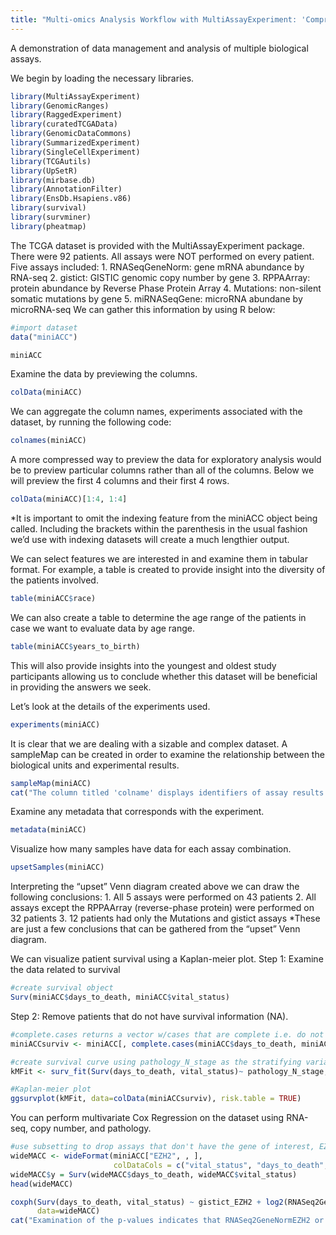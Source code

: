 ```yaml
---
title: "Multi-omics Analysis Workflow with MultiAssayExperiment: 'Comprehensive Pan-Genomic Characterization of Adrenocortical Carcinoma'"
---
```


A demonstration of data management and analysis of multiple biological assays.

We begin by loading the necessary libraries.

```r
library(MultiAssayExperiment)
library(GenomicRanges)
library(RaggedExperiment)
library(curatedTCGAData)
library(GenomicDataCommons)
library(SummarizedExperiment)
library(SingleCellExperiment)
library(TCGAutils)
library(UpSetR)
library(mirbase.db)
library(AnnotationFilter)
library(EnsDb.Hsapiens.v86)
library(survival)
library(survminer)
library(pheatmap)
```

The TCGA dataset is provided with the MultiAssayExperiment package. There were 92 patients. All assays were NOT performed on every patient.
Five assays included:
1. RNASeqGeneNorm: gene mRNA abundance by RNA-seq
2. gistict: GISTIC genomic copy number by gene
3. RPPAArray: protein abundance by Reverse Phase Protein Array
4. Mutations: non-silent somatic mutations by gene
5. miRNASeqGene: microRNA abundane by microRNA-seq
We can gather this information by using R below:
```r
#import dataset
data("miniACC")
```

```r
miniACC
```

Examine the data by previewing the columns.
```r
colData(miniACC)
```

We can aggregate the column names, experiments associated with the dataset, by running the following code:

```r
colnames(miniACC)
```

A more compressed way to preview the data for exploratory analysis would be to preview particular columns rather than all of the columns. Below we will preview the first 4 columns and their first 4 rows. 
```r
colData(miniACC)[1:4, 1:4]
```

*It is important to omit the indexing feature from the miniACC object being called. Including the brackets within the parenthesis in the usual fashion we'd use with indexing datasets will create a much lengthier output.

We can select features we are interested in and examine them in tabular format. For example, a table is created to provide insight into the diversity of the patients involved. 

```r
table(miniACC$race)
```

We can also create a table to determine the age range of the patients in case we want to evaluate data by age range.

```r
table(miniACC$years_to_birth)
```

This will also provide insights into the youngest and oldest study participants allowing us to conclude whether this dataset will be beneficial in providing the answers we seek.

Let's look at the details of the experiments used. 

```r
experiments(miniACC)
```

It is clear that we are dealing with a sizable and complex dataset. A sampleMap can be created in order to examine the relationship between the biological units and experimental results.

```r
sampleMap(miniACC)
cat("The column titled 'colname' displays identifiers of assay results.", "\nThe assay column provides the name of the assay.", "\nThe primary column displays identifiers of patients or biological units.")
```

Examine any metadata that corresponds with the experiment.

```r
metadata(miniACC)
```

Visualize how many samples have data for each assay combination.

```r
upsetSamples(miniACC)
```

Interpreting the "upset" Venn diagram created above we can draw the following conclusions:
1. All 5 assays were performed on 43 patients
2. All assays except the RPPAArray (reverse-phase protein) were performed on 32 patients
3. 12 patients had only the Mutations and gistict assays
*These are just a few conclusions that can be gathered from the "upset" Venn diagram.

We can visualize patient survival using a Kaplan-meier plot.
Step 1: Examine the data related to survival 

```r
#create survival object
Surv(miniACC$days_to_death, miniACC$vital_status)
```

Step 2: Remove patients that do not have survival information (NA).

```r
#complete.cases returns a vector w/cases that are complete i.e. do not have missing values
miniACCsurviv <- miniACC[, complete.cases(miniACC$days_to_death, miniACC$vital_status), ]

#create survival curve using pathology_N_stage as the stratifying variable
kMFit <- surv_fit(Surv(days_to_death, vital_status)~ pathology_N_stage, data=colData(miniACCsurviv))

#Kaplan-meier plot
ggsurvplot(kMFit, data=colData(miniACCsurviv), risk.table = TRUE)
```

You can perform multivariate Cox Regression on the dataset using RNA-seq, copy number, and pathology.

```r
#use subsetting to drop assays that don't have the gene of interest, EZH2
wideMACC <- wideFormat(miniACC["EZH2", , ],
                       colDataCols = c("vital_status", "days_to_death", "pathology_N_stage"))
wideMACC$y = Surv(wideMACC$days_to_death, wideMACC$vital_status)
head(wideMACC)
```

```r
coxph(Surv(days_to_death, vital_status) ~ gistict_EZH2 + log2(RNASeq2GeneNorm_EZH2) + pathology_N_stage,
      data=wideMACC)
cat("Examination of the p-values indicates that RNASeq2GeneNormEZH2 or EZH2 expression is significantly associated with overall survival as it is the only assay with a p-value below 0.001")
```

